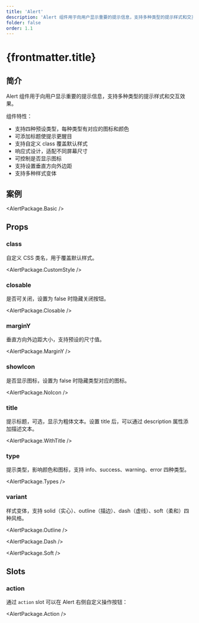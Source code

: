 ```yaml
---
title: 'Alert'
description: 'Alert 组件用于向用户显示重要的提示信息，支持多种类型的提示样式和交互效果'
folder: false
order: 1.1
---
```



# {frontmatter.title}

## 简介

Alert 组件用于向用户显示重要的提示信息，支持多种类型的提示样式和交互效果。

组件特性：

- 支持四种预设类型，每种类型有对应的图标和颜色
- 可添加标题使提示更醒目
- 支持自定义 class 覆盖默认样式
- 响应式设计，适配不同屏幕尺寸
- 可控制是否显示图标
- 支持设置垂直方向外边距
- 支持多种样式变体

## 案例

<AlertPackage.Basic />

## Props

### class

自定义 CSS 类名，用于覆盖默认样式。

<AlertPackage.CustomStyle />

### closable

是否可关闭，设置为 false 时隐藏关闭按钮。

<AlertPackage.Closable />

### marginY

垂直方向外边距大小，支持预设的尺寸值。

<AlertPackage.MarginY />

### showIcon

是否显示图标，设置为 false 时隐藏类型对应的图标。

<AlertPackage.NoIcon />

### title

提示标题，可选，显示为粗体文本。设置 title 后，可以通过 description 属性添加描述文本。

<AlertPackage.WithTitle />

### type

提示类型，影响颜色和图标，支持 info、success、warning、error 四种类型。

<AlertPackage.Types />

### variant

样式变体，支持 solid（实心）、outline（描边）、dash（虚线）、soft（柔和）四种风格。

<AlertPackage.Outline />

<AlertPackage.Dash />

<AlertPackage.Soft />

## Slots

### action

通过 `action` slot 可以在 Alert 右侧自定义操作按钮：

<AlertPackage.Action />
